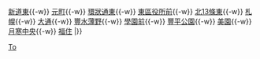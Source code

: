 {{鐵道路線
| 模板名稱 = 東豐線
| 名稱 = [[File:ST Logo.svg|20px|札幌市交通局|link=札幌市交通局]] <small>[[札幌市營地下鐵]]</small> [[東豐線]] [[File:Subway_SapporoToho.svg|18px|■]]
| 代表色 = #0080ff
| 背景色 = #e0ffff
| 車站列表 = [[榮町站 (札幌市)|榮町]]{{-w}} [[新道東站|新道東]]{{-w}} [[元町站 (北海道)|元町]]{{-w}} [[環狀通東站|環狀通東]]{{-w}} [[東區役所前站|東區役所前]]{{-w}} [[北13條東站|北13條東]]{{-w}} [[札幌站 (札幌市營地下鐵)|札幌]]{{-w}} [[大通站 (北海道)|大通]]{{-w}} [[豐水薄野站|豐水薄野]]{{-w}} [[學園前站 (北海道)|學園前]]{{-w}} [[豐平公園站|豐平公園]]{{-w}} [[美園站|美園]]{{-w}} [[月寒中央站|月寒中央]]{{-w}} [[福住站|福住]]
|}}<noinclude>
[[Category:札幌市交通局路線模板|To]]

</noinclude>